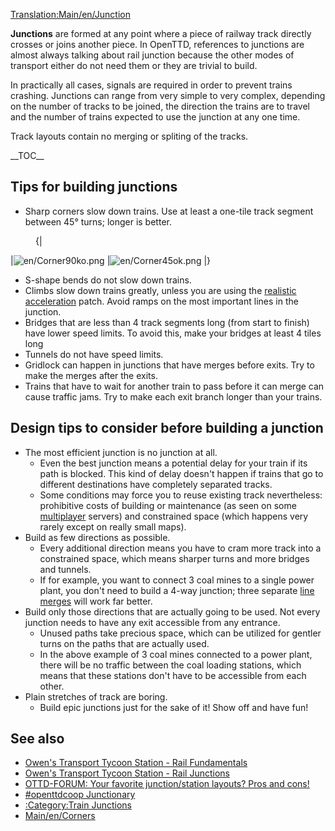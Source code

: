 [[Translation:Main/en/Junction]]{{en/Junctionsmenu}}

'''Junctions''' are formed at any point where a piece of railway track directly crosses or joins another piece.  In OpenTTD, references to junctions are almost always talking about rail junction because the other modes of transport either do not need them or they are trivial to build.

In practically all cases, signals are required in order to prevent trains crashing.  Junctions can range from very simple to very complex, depending on the number of tracks to be joined, the direction the trains are to travel and the number of trains expected to use the junction at any one time.

Track layouts contain no merging or spliting of the tracks.

__TOC__

==Tips for building junctions==

* Sharp corners slow down trains.  Use at least a one-tile track segment between 45&deg; turns; longer is better.
:{|
|[[File:en/Corner90ko.png]]
|[[File:en/Corner45ok.png]]
|}
* S-shape bends do not slow down trains.
* Climbs slow down trains greatly, unless you are using the [[Main/en/Realistic acceleration|realistic acceleration]] patch.  Avoid ramps on the most important lines in the junction.
* Bridges that are less than 4 track segments long (from start to finish) have lower speed limits. To avoid this, make your bridges at least 4 tiles long
* Tunnels do not have speed limits.
* Gridlock can happen in junctions that have merges before exits.  Try to make the merges after the exits.
* Trains that have to wait for another train to pass before it can merge can cause traffic jams.  Try to make each exit branch longer than your trains.


==Design tips to consider before building a junction==
* The most efficient junction is no junction at all. 
** Even the best junction means a potential delay for your train if its path is blocked. This kind of delay doesn't happen if trains that go to different destinations have completely separated tracks. 
** Some conditions may force you to reuse existing track nevertheless: prohibitive costs of building or maintenance (as seen on some [[Main/en/Multiplayer|multiplayer]] servers) and constrained space (which happens very rarely except on really small maps).
* Build as few directions as possible. 
** Every additional direction means you have to cram more track into a constrained space, which means sharper turns and more bridges and tunnels.
** If for example, you want to connect 3 coal mines to a single power plant, you don't need to build a 4-way junction; three separate [[Main/en/Line Merge|line merges]] will work far better. 
* Build only those directions that are actually going to be used. Not every junction needs to have any exit accessible from any entrance.
** Unused paths take precious space, which can be utilized for gentler turns on the paths that are actually used.
** In the above example of 3 coal mines connected to a power plant, there will be no traffic between the coal loading stations, which means that these stations don't have to be accessible from each other.
* Plain stretches of track are boring.
** Build epic junctions just for the sake of it! Show off and have fun!

==See also==
* [http://www.transporttycoon.net/rail Owen's Transport Tycoon Station - Rail Fundamentals]
* [http://www.transporttycoon.net/junctions Owen's Transport Tycoon Station - Rail Junctions]
* [http://www.tt-forums.net/viewtopic.php?p=251709#251709 OTTD-FORUM: Your favorite junction/station layouts? Pros and cons!]
* [http://wiki.openttdcoop.org/Junctionary #openttdcoop Junctionary]
* [[Category/en/Train Junctions|:Category:Train Junctions]]
* [[Main/en/Corners]]